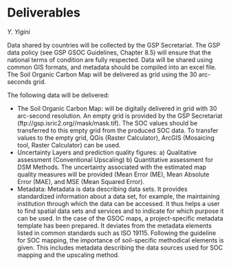 # Deliverables
*Y. Yigini*

Data shared by countries will be collected by the GSP Secretariat. The GSP data policy (see GSP GSOC Guidelines, Chapter 8.5) will ensure that the national terms of condition are fully respected.  Data will be shared using common GIS formats, and metadata should be compiled into an excel file. The Soil Organic Carbon Map will be delivered as grid using the 30 arc-seconds grid.

The following data will be delivered:

*    The Soil Organic Carbon Map: will be digitally delivered in grid with 30 arc-second resolution. An empty grid is provided by the GSP Secretariat (ftp://gsp.isric2.org/<countryname>/mask/mask.tif). The SOC values should be transferred to this empty grid from the produced SOC data. To transfer values to the empty grid, QGis (Raster Calculator), ArcGIS (Mosaicing tool, Raster Calculator) can be used.
*    Uncertainty Layers and prediction quality figures: a) Qualitative assessment (Conventional Upscaling) b) Quantitative assessment for DSM Methods. The uncertainty associated with the estimated map quality measures will be provided (Mean Error (ME), Mean Absolute Error (MAE), and MSE (Mean Squared Error).
*    Metadata: Metadata is data describing data sets. It provides standardized information about a data set, for example, the maintaining institution through which the data can be accessed. It thus helps a user to find spatial data sets and services and to indicate for which purpose it can be used.
In the case of the GSOC maps, a project-specific metadata template has been prepared. It deviates from the metadata elements listed in common standards such as ISO 19115. Following the guideline for SOC mapping, the importance of soil-specific methodical elements is given. This includes metadata describing the data sources used for SOC mapping and the upscaling method.
